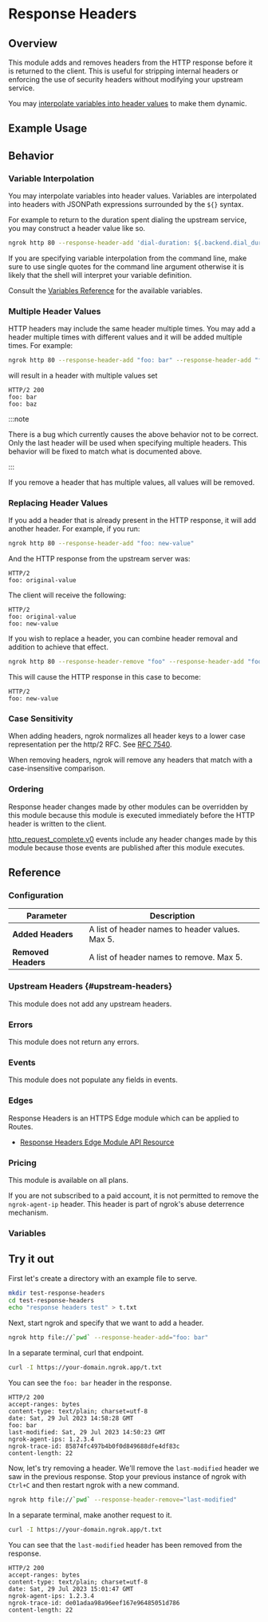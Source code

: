 
# Response Headers

## Overview

This module adds and removes headers from the HTTP response before it is
returned to the client. This is useful for stripping internal headers or
enforcing the use of security headers without modifying your upstream service.

You may [interpolate variables into header values](#variable-interpolation) to make them dynamic.

## Example Usage

<Tabs groupId="connectivity" queryString="cty">
	<TabItem value="agent-cli" label="Agent CLI" default>
		<AgentCliExample />
	</TabItem>
	<TabItem value="agent-config" label="Agent Config">
		<AgentConfigExample />
	</TabItem>
	<TabItem value="ssh" label="SSH">
		<SshExample />
	</TabItem>
	<TabItem value="go-sdk" label="Go">
		<GoSdkExample />
	</TabItem>
	<TabItem value="javascript-sdk" label="Javascript">
		<JavascriptSdkExample />
	</TabItem>
	<TabItem value="python-sdk" label="Python">
		<PythonSdkExample />
	</TabItem>
	<TabItem value="rust-sdk" label="Rust">
		<RustSdkExample />
	</TabItem>
	<TabItem value="k8s" label="Kubernetes Controller">
		<KubernetesExample />
	</TabItem>
</Tabs>

## Behavior

### Variable Interpolation

You may interpolate variables into header values. Variables are interpolated
into headers with JSONPath expressions surrounded by the `${}` syntax.

For example to return to the duration spent dialing the upstream service,
you may construct a header value like so.

```bash
ngrok http 80 --response-header-add 'dial-duration: ${.backend.dial_duration}'
```

If you are specifying variable interpolation from the command line, make sure
to use single quotes for the command line argument otherwise it is likely that
the shell will interpret your variable definition.

Consult the [Variables Reference](#variables) for the available variables.

### Multiple Header Values

HTTP headers may include the same header multiple times. You may add a header
multiple times with different values and it will be added multiple times. For
example:

```bash
ngrok http 80 --response-header-add "foo: bar" --response-header-add "foo: baz"
```

will result in a header with multiple values set

```http
HTTP/2 200
foo: bar
foo: baz
```

:::note

There is a bug which currently causes the above behavior not to be correct.
Only the last header will be used when specifying multiple headers. This behavior
will be fixed to match what is documented above.

:::

If you remove a header that has multiple values, all values will be removed.

### Replacing Header Values

If you add a header that is already present in the HTTP response, it will add
another header. For example, if you run:

```bash
ngrok http 80 --response-header-add "foo: new-value"
```

And the HTTP response from the upstream server was:

```http
HTTP/2
foo: original-value
```

The client will receive the following:

```http
HTTP/2
foo: original-value
foo: new-value
```

If you wish to replace a header, you can combine header removal and addition to
achieve that effect.

```bash
ngrok http 80 --response-header-remove "foo" --response-header-add "foo: new-value"
```

This will cause the HTTP response in this case to become:

```http
HTTP/2
foo: new-value
```

### Case Sensitivity

When adding headers, ngrok normalizes all header keys to a lower case
representation per the http/2 RFC. See [RFC
7540](https://datatracker.ietf.org/doc/html/rfc7540#section-8.1.2).

When removing headers, ngrok will remove any headers that match with a
case-insensitive comparison.

### Ordering

Response header changes made by other modules can be overridden by this module
because this module is executed immediately before the HTTP header is written
to the client.

[http_request_complete.v0](/obs/reference/#http-request-complete) events
include any header changes made by this module because those events are
published after this module executes.

## Reference

### Configuration

| Parameter           | Description                                     |
| ------------------- | ----------------------------------------------- |
| **Added Headers**   | A list of header names to header values. Max 5. |
| **Removed Headers** | A list of header names to remove. Max 5.        |

### Upstream Headers {#upstream-headers}

This module does not add any upstream headers.

### Errors

This module does not return any errors.

### Events

This module does not populate any fields in events.

### Edges

Response Headers is an HTTPS Edge module which can be applied to Routes.

- [Response Headers Edge Module API
  Resource](/api/resources/https-edge-route-response-headers-module/)

### Pricing

This module is available on all plans.

If you are not subscribed to a paid account, it is not permitted to remove the
`ngrok-agent-ip` header. This header is part of ngrok's abuse deterrence
mechanism.

### Variables

<HttpHeaderTemplates />

## Try it out

First let's create a directory with an example file to serve.

```bash
mkdir test-response-headers
cd test-response-headers
echo "response headers test" > t.txt
```

Next, start ngrok and specify that we want to add a header.

```bash
ngrok http file://`pwd` --response-header-add="foo: bar"
```

In a separate terminal, curl that endpoint.

```bash
curl -I https://your-domain.ngrok.app/t.txt
```

You can see the `foo: bar` header in the response.

```http
HTTP/2 200
accept-ranges: bytes
content-type: text/plain; charset=utf-8
date: Sat, 29 Jul 2023 14:58:28 GMT
foo: bar
last-modified: Sat, 29 Jul 2023 14:50:23 GMT
ngrok-agent-ips: 1.2.3.4
ngrok-trace-id: 85874fc497b4b0f0d849688dfe4df83c
content-length: 22
```

Now, let's try removing a header. We'll remove the `last-modified` header we
saw in the previous response. Stop your previous instance of ngrok with `Ctrl+C`
and then restart ngrok with a new command.

```bash
ngrok http file://`pwd` --response-header-remove="last-modified"
```

In a separate terminal, make another request to it.

```bash
curl -I https://your-domain.ngrok.app/t.txt
```

You can see that the `last-modified` header has been removed from the response.

```http
HTTP/2 200
accept-ranges: bytes
content-type: text/plain; charset=utf-8
date: Sat, 29 Jul 2023 15:01:47 GMT
ngrok-agent-ips: 1.2.3.4
ngrok-trace-id: de01adaa98a96eef167e96485051d786
content-length: 22
```
